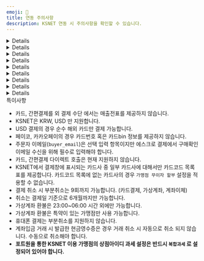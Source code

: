 ```yaml
---
emoji: 🚩
title: 연동 주의사항
description: KSNET 연동 시 주의사항을 확인할 수 있습니다.
---
```




<Details>
<p slot="summary">계약 확인사항</p>

**포트원을 통한 KSNET 이용 가맹점의 상점아이디 과세 설정은 반드시 `복합과세`로 설정되어 있어야 합니다. 일반과세, 면세 설정은 지원하지 않습니다.**

- 키인결제
- 가맹점 부담 무이자 할부 설정
- 가상계좌 마감일시 지정
- 가상계좌 환불
- 간편결제 사용
- 할부 사용
- 에스크로 사용, 배송 에스크로만 지원
  - KSNET에서 일반 에스크로, 배송 에스크로 두 가지 유형의 에스크로를 제공합니다. 포트원을 통해 KSNET 에스크로를 사용하려는 경우 반드시 **배송 에스크로** 설정이 되어 있어야 합니다.
- 휴대폰 결제 시 상품 유형 설정(실물 혹은 디지털)

</Details>

<Details>
<p slot="summary">특정카드사 가맹점 부담 무이자 할부 설정 불가</p>

KSNET에서 가맹점 부담 무이자 할부 설정에 필요한 카드 코드 정보를 일부 카드사에 대해서만 제공하고 있습니다. 카드코드가 제공되지 않는 일부 카드사의 경우 가맹점 부담 무이자 할부를 설정할 수 없습니다.

</Details>

<Details>
<p slot="summary">계좌이체 </p>

#### 결제창에서 현금영수증 발급 시 사업자번호, 휴대폰 번호에 숫자만 입력해야합니다.

계좌이체 결제창을 통한 현금영수증 발급 시 휴대폰번호, 사업자 번호는 **숫자만** 입력해야 합니다. 하이픈(-)을 포함한 다른 문자가 포함되는 경우 별다른 에러 표시 없이 결제는 진행되지만 현금영수증이 발급되지 않습니다.

</Details>

<Details>
<p slot="summary">가상계좌</p>

#### 예금주명 지정 불가

가상계좌의 예금주명은 가맹점명으로 고정되며 별도 지정이 불가합니다.

#### 부가세, 면세 금액 설정 지원 안 함

KSNET는 일회성 가상계좌의 경우 부가세, 면세 금액 설정을 지원하지 않습니다.

#### 가상계좌 입금기한은 필수 입력 항목

KSNET에서 가상계좌 입금기한은 선택 입력 항목으로 안내하고 있지만 입력하지 않을 경우 가상계좌 입금기한을 특정할 수 없고 오동작할 가능성이 있어 필수로 입력해야합니다. (포트원에서는 필수 값으로 제한하고 있습니다.)

#### 가상계좌 입금기한은 **초 단위 UNIX TIMESTAMP 사용**

`vbank_due` 파라미터로 전달하는 가상계좌 입금기한은 초 단위의 UNIX TIMESTAMP(통상 10자리 자연수)로 입력하여야 합니다. (`api로 가상계좌를 발급하는 경우에만 해당합니다.`)

</Details>

<Details>
<p slot="summary">에스크로 서비스</p>

### 주문자 이메일 필수 입력

구매 확인을 받기 위한 주문자 이메일을 필수로 입력하여야 합니다.

### 등록 소요 시간 존재

에스크로 거래는 30분 \~ 1시간 뒤 [ksta.ksnet.co.kr](http://ksta.ksnet.co.kr/) > PG 거래내역 > 배송 에스크로 거래조회에서 확인이 가능합니다. 에스크로 정보 수정의 경우도 등록이 완료된 이후부터 가능합니다.

### 배송정보 발송일시는 **초 단위 UNIX TIMESTAMP 사용**

`logis.sent_at` 파라미터로 전달하는 배송정보 발송일시는 초 단위의 UNIX TIMESTAMP(통상 10자리 자연수)로 입력하여야 합니다.

</Details>

<Details>
<p slot="summary">키인결제</p>

판매 상품에 대한 구분값으로 **`product_type`** 파라미터를 사용해야 결제가 가능합니다.

가맹점 부담 무이자를 원하시는 경우 PG사와의 별도의 계약 후 **`interest_free_by_merchant`** 파라미터를 사용해야 합니다.

카드번호와 유효기간만으로 결제를 요청하는 비인증 승인 API만 연동되어 있어

**`birth`**(생년월일 6자리 혹은 사업자 등록번호 10자리)와 **`pwd_2digit`**(비밀번호 앞 2자리)는 검증하지 않습니다.

</Details>

<Details>
<p slot="summary">빌링키 결제</p>

판매 상품에 대한 구분값으로 **`product_type`** 을 파라미터로 사용해야 결제가 가능합니다.

가맹점 부담 무이자를 원하시는 경우 pg 사와의 별도의 계약 후 **`interest_free_by_merchant`** 파라미터를 사용해야 합니다.

</Details>

<Details>
<p slot="summary">빌링키 등록</p>

`card_number`, `expiry`, `pwd_2digit`, `birth` 파라미터 입력은 필수 입니다.

</Details>

<Details>
<p slot="summary">기타</p>

- 휴대폰 결제는 부분취소 불가능.
- 카드, 간편결제 외 결제의 경우 매출 전표 확인 불가능.
- 간편결제(카카오페이, 페이코) 카드 결제의 경우 KSNET 측에서 카드정보(카드번호, bin) 정보를 제공해주지 않아 결제 정보에 카드사 정보가 제공되지 않습니다.
- USD 결제는 순수 해외카드로만 결제 가능합니다.
- 카카오페이 사용 시 상점정보(대표자명, 주소, 전화번호)를 필수로 입력해야합니다
- 부분취소는 총 9회까지 가능합니다. (카드결제, 가상계좌, 계좌이체, 간편결제)
- 취소는 결제일 기준 6개월 이내에만 가능합니다.
- 가상계좌 환불은 23:00\~06:00 시간 외에만 가능합니다.
- 계좌입금 거래 시 결제창에서 발급한 현금영수증은 경우 거래 취소 시 자동으로 취소 되지 않습니다.
- 복합과세의 계좌입금 거래를 부분취소하는 경우 기존에 발급한 현금영수증을 취소하고 부분취소 금액이 반영된 금액 정보로 다시 현금영수증을 발급해야합니다.
- 매출 전표 확인 시 자동으로 인쇄 기능이 호출됩니다. 오동작이 아닌 KSNET의 의도된 기능입니다.
- 간편 결제 수단에서 가맹점 부담 무이자 설정은 사용 불가능합니다.
- 간편 결제 수단에서 할부 개월 수 표시 설정은 일부 간편결제사에서만 가능합니다.
  - 네이버페이, 카카오페이, LPay: 할부 개월 수 표시 설정 가능
  - Payco, SSGPay: 할부 개월 수 표시 설정 불가, 5만원 이상 시 1\~12 개월 표시 고정

</Details>

<Hint style="danger">
특이사항

- 카드, 간편결제를 외 결제 수단 에서는 매출전표를 제공하지 않습니다.
- KSNET은 KRW, USD 만 지원합니다.
- USD 결제의 경우 순수 해외 카드만 결제 가능합니다.
- 페이코, 카카오페이의 경우 카드번호 혹은 카드bin 정보를 제공하지 않습니다.
- 주문자 이메일(`buyer_email`)은 선택 입력 항목이지만 에스크로 결제에서 구매확인 이메일 수신을 위해 필수로 입력해야 합니다.
- 카드, 간편결제 다이렉트 호출은 현재 지원하지 않습니다.
- KSNET에서 결제창에 표시되는 카드사 중 일부 카드사에 대해서만 카드코드 목록표를 제공합니다. 카드코드 목록에 없는 카드사의 경우 `가맹점 무이자 할부` 설정을 적용할 수 없습니다.
- 결제 취소 시 부분취소는 9회까지 가능합니다. (카드결제, 가상계좌, 계좌이체)
- 취소는 결제일 기준으로 6개월까지만 가능합니다.
- 가상계좌 환불은 23:00\~06:00 시간 외에만 가능합니다.
- 가상계좌 환불은 특약이 있는 가맹점만 사용 가능합니다.
- 휴대폰 결제는 부분취소를 지원하지 않습니다.
- 계좌입금 거래 시 발급한 현금영수증은 경우 거래 취소 시 자동으로 취소 되지 않습니다. 수동으로 취소해야 합니다.
- **포트원을 통한 KSNET 이용 가맹점의 상점아이디 과세 설정은 반드시 `복합과세` 로 설정되어 있어야 합니다.**

</Hint>

